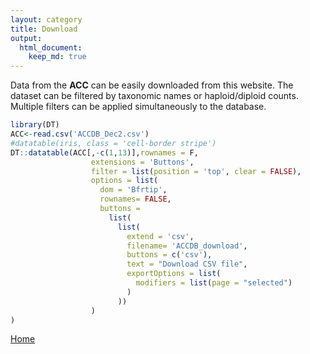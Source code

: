 ```yaml
---
layout: category
title: Download
output:
  html_document:
    keep_md: true
---
```


Data from the **ACC** can be easily downloaded from this website. The dataset can be filtered by taxonomic names or haploid/diploid counts. Multiple filters can be applied simultaneously to the database.


```r
library(DT)
ACC<-read.csv('ACCDB_Dec2.csv')
#datatable(iris, class = 'cell-border stripe')
DT::datatable(ACC[,-c(1,13)],rownames = F,
                  extensions = 'Buttons',
                  filter = list(position = 'top', clear = FALSE),
                  options = list(
                    dom = 'Bfrtip',
                    rownames= FALSE,
                    buttons = 
                      list(
                        list(
                          extend = 'csv',
                          filename= 'ACCDB_download',
                          buttons = c('csv'),
                          text = "Download CSV file",
                          exportOptions = list(
                            modifiers = list(page = "selected")
                          )
                        ))
                  )
)
```


[Home](/)


